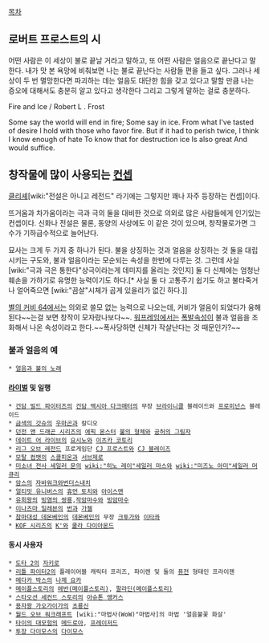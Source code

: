 [[목차]]

== 로버트 프로스트의 시 ==
어떤 사람은 이 세상이 불로 끝날 거라고 말하고,
또 어떤 사람은 얼음으로 끝난다고 말한다.
내가 맛 본 욕망에 비춰보면
나는 불로 끝난다는 사람들 편을 들고 싶다.
그러나 세상이 두 번 멸망한다면
파괴하는 데는 얼음도
대단한 힘을 갖고 있다고 말할 만큼
나는 증오에 대해서도 충분히 알고 있다고 생각한다
그리고 그렇게 말하는 걸로 충분하다.

Fire and Ice / Robert L . Frost                

Some say the world will end in fire; 
Some say in ice. 
From what I've tasted of desire 
I hold with those who favor fire. 
But if it had to perish twice, 
I think I know enough of hate 
To know that for destruction ice 
Is also great 
And would suffice. 

== 창작물에 많이 사용되는 [[컨셉]] ==
[[클리셰]][wiki:"전설은 아니고 레전드" 라기에는 그렇지만 꽤나 자주 등장하는 컨셉]이다.

뜨거움과 차가움이라는 극과 극의 둘을 대비한 것으로 의외로 많은 사람들에게 인기있는  컨셉이다. 신화나 전설은 물론, 동양의 사상에도 이 같은 것이 있으며, 창작물로가면 그 수가 기하급수적으로 늘어난다.

묘사는 크게 두 가지 중 하나가 된다. 불을 상징하는 것과 얼음을 상징하는 것 둘을 대립시키는 구도와, 불과 얼음이라는 모순되는 속성을 한번에 다루는 것. 그런데 사실 [wiki:"극과 극은 통한다"상극이라는게 데미지를 올리는 것인지] 둘 다 신체에는 엄청난 훼손을 가하기로 유명한 능력이기도 하다.[* 사실 둘 다 고통주기 쉽기도 하고 불타죽거나 얼어죽으면 [wiki:"끔살"시체가 곱게 있을리가 없긴 하다.]]

[[별의 커비 64]]에서는 의외로 쓸모 없는 능력으로 나오는데, 커비가 얼음이 되었다가 융해된다~~는걸 보면 창작이 모자랐나보다~~. [[워프레임]]에서는 [[폭발]]속성이 불과 얼음을 조화해서 나온 속성이라고 한다.~~폭사당하면 신체가 작살난다는 것 때문인가?~~
=== 불과 얼음의 예 ===
 * [[얼음과 불의 노래]]


==== [[라이벌]] 및 일행 ====
 * [[건담 빌드 파이터즈]]의 [[건담 엑시아 다크매터]]의 무장 [[브리니클|브라이니클]] 블레이드와 [[프로미넌스]] 블레이드
 * [[금색의 갓슈]]의 [[우마곤]]과 칼디오
 * [[던전 앤 드래곤 시리즈]]의 [[에픽 몬스터]] [[불의 형체]]와 [[공허의 그림자]]
 * [[데이트 어 라이브]]의 [[요시노]]와 [[이츠카 코토리]]
 * [[리그 오브 레전드]] 프로게임단 [[CJ 프로스트]]와 [[CJ 블레이즈]]
 * [[모탈 컴뱃]]의 [[스콜피온]]과 [[서브제로]]
 * [[미소녀 전사 세일러 문]]의 [[wiki:"히노 레이"세일러 마스]]와 [[wiki:"미즈노 아미"세일러 머큐리]]
 * [[암스]]의 [[자바워크]]와[[번더스내치]]
 * [[얼티밋 유니버스]]의 [[휴먼 토치]]와 [[아이스맨]]
 * [[유희왕]]의 [[빙염의 쌍룡]],[[작암마수]]와 [[빙암마수]]
 * [[이나즈마 일레븐]]의 [[번]]과 [[가젤]]
 * [[참마대성 데몬베인]]의 [[데몬베인]]의 무장 [[크투가]]와 [[이타콰]]
 * [[KOF 시리즈]]의 [[K']]와 [[쿨라 다이아몬드]]

==== 동시 사용자 ====
 * [[도타 2]]의 [[자키로]]
 * [[리틀 파이터2]]의 플레이어블 캐릭터 프리즈, 파이렌 및 둘의 [[퓨전]] 형태인 프라이젠
 * [[메다카 박스]]의 [[나제 요카]]
 * [[메이플스토리]]의 [[에반(메이플스토리)]], [[팔라딘(메이플스토리)]]
 * [[스타오션 세컨드 스토리]]의 [[아슈톤 앵커스]]
 * [[용자왕 가오가이가]]의 [[초룡신]]
 * [[월드 오브 워크래프트]] [wiki:"마법사(WoW)"마법사]의 마법 '얼음불꽃 화살'
 * [[타이의 대모험]]의 [[메드로아]], [[프레이저드]]
 * [[투장 다이모스]]의 [[다이모스]]
